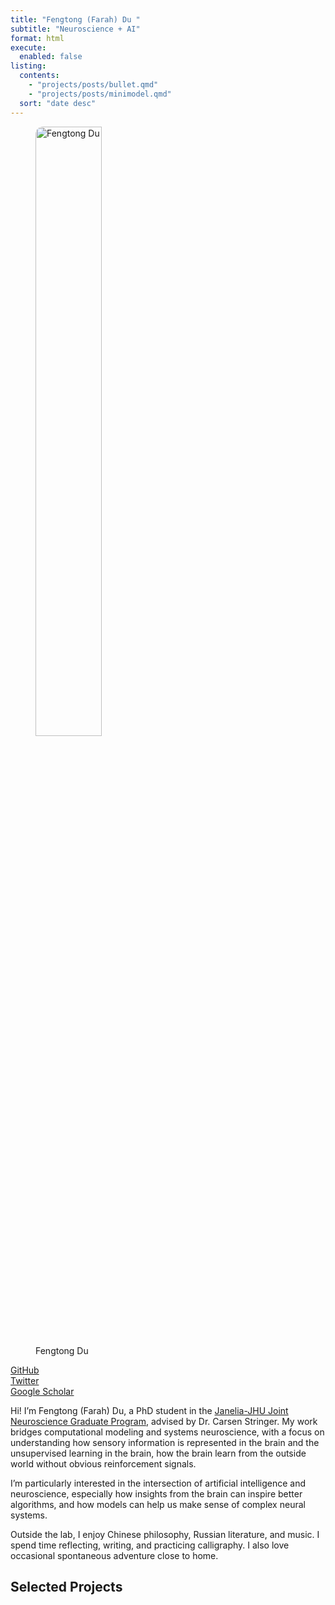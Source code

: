 ```yaml
---
title: "Fengtong (Farah) Du "
subtitle: "Neuroscience + AI"
format: html
execute:
  enabled: false
listing:
  contents:
    - "projects/posts/bullet.qmd"
    - "projects/posts/minimodel.qmd"
  sort: "date desc"
---
```


:::{.grid .gap-4 .align-items-start}
::: {.g-col-12 .g-col-md-4}
![Fengtong Du](images/myphoto.jpg){width=50% fig-align="left" style="border-radius:12px"}

<i class="fa-brands fa-github"></i> [GitHub](https://github.com/dufengtong)  
<i class="fa-brands fa-x-twitter"></i> [Twitter](https://twitter.com/yourhandle)  
<i class="fa-solid fa-graduation-cap"></i> [Google Scholar](https://scholar.google.com/citations?user=-gOMrS4AAAAJ&hl=en)


:::

::: {.g-col-12 .g-col-md-8}
Hi! I’m Fengtong (Farah) Du, a PhD student in the [Janelia-JHU Joint Neuroscience Graduate Program](https://www.janelia.org/you-janelia/students-postdocs/joint-graduate-program), advised by Dr. Carsen Stringer. My work bridges computational modeling and systems neuroscience, with a focus on understanding how sensory information is represented in the brain and the unsupervised learning in the brain, how the brain learn from the outside world without obvious reinforcement signals.

I'm particularly interested in the intersection of artificial intelligence and neuroscience, especially how insights from the brain can inspire better algorithms, and how models can help us make sense of complex neural systems.

Outside the lab, I enjoy Chinese philosophy, Russian literature, and music. I spend time reflecting, writing, and practicing calligraphy. I also love occasional spontaneous adventure close to home.
:::
:::

## Selected Projects
